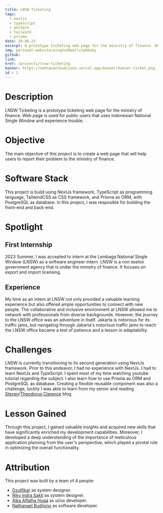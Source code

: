 ```yaml
---
title: LNSW Ticketing
tags:
  - nextjs
  - typescript
  - postgre
  - tailwind
  - prisma
date: 20-08-23
excerpt: A prototype ticketing web page for the ministry of finance. Web page is used for public users who encounter trouble.
img: personal-website/uinq3sd9werlctphbuhy
github: 
link:
href: /projects/lnsw-ticketing
banner: https://nathanaelbudijono.vercel.app/banner/banner-ticket.png
id : 1
---
```


# Description
LNSW Ticketing is a prototype ticketing web page for the ministry of finance. 
Web page is used for public users that uses Indonesian National Single Window and experience trouble.

# Objective
The main objective of this project is to create a web page that will help users to report their problem to the ministry of finance.

# Software Stack
This project is build using NextJs framework, TypeScript as programming language, TailwindCSS as CSS framework,
and Prisma as ORM, with PostgreSQL as database. In this project, I was resposible for building the front-end and back-end.

# Spotlight
## First Internship
2023 Summer, I was accepted to intern at the Lembaga National Single Window (LNSW) as a software engineer intern. 
LNSW is a non eselon government agency that is under the ministry of finance. It focuses on export and import licensing.
## Experience
My time as an intern at LNSW not only provided a valuable learning experience but also offered ample opportunities to connect with new people. 
The collaborative and inclusive environment at LNSW allowed me to network with professionals from diverse backgrounds.
However, the journey to the LNSW office was an adventure in itself. Jakarta is notorious for its traffic jams, 
but navigating through Jakarta's notorious traffic jams to reach the LNSW office became a test of patience and a lesson in adaptability.

# Challenges
LNSW is currently transitioning to its second generation using NextJs framework. Prior to this endeavor, I
had no experience with NextJs. I had to learn NextJs and TypeScript. I spent most of my time watching youtube tutorial
regarding the subject. I also learn how to use Prisma as ORM and PostgreSQL as database. Creating a flexible reusable component was
also a challenge, luckily I was able to learn from my senior and reading [Steven](https://trenom.id)/[Theodorus Clarence](https://theodorusclarence.com) blog.

# Lesson Gained
Through this project, I gained valuable insights and acquired new skills that have significantly enriched my development capabilities. 
Moreover, I developed a deep understanding of the importance of meticulous application planning from the user's perspective, 
which played a pivotal role in optimizing the overall functionality.

# Attribution
This project was built by a team of 4 people:
- [Dzulfikar](https://github.com/dzulfikarfath02) as system designer.
- [Riky Indra Sakti](https://github.com/rikyindrasaktii) as system designer.
- [Alka Alfatha Huga](https://github.com/alfathahuga) as ui/ux developer.
- [Nathanael Budijono](https://nathanaelbudijono.vercel.app) as software developer.



